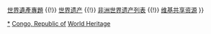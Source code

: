 {{Navbox
|name  = 剛果共和國世界遺產
|title = {{CGO}}[[世界遗产]]
|state = autocollapse
|image = {{location map+ |Republic of the Congo |caption= |places=
<!-- 自然遺產 /-->
             {{location map~ |Republic of the Congo |label=1380 |position= |link=桑加跨三国保护区 |mark=Green 00ff00 pog.svg 
                |lat_deg=2 |lat_min=36 |lat_sec=34 |lat_dir=N
                |lon_deg=16 |lon_min=33 |lon_sec=15 |lon_dir=E
             }}
         }}

|basestyle  = background:#D1E5F2;
|titlestyle = background-color: #B5D8EF
|belowstyle = font-size:85%;

|group2 = 文化遺產
|list2  = 

|group1 = 自然遺產
|list1  = <div>
{{nowrap|{{colortext|1380|c=limegreen}}{{smallsup|A}}：[[桑加跨三国保护区]]}}
</div>

|group3 = 複合遺產
|list3  = 

|below = 「A」與[[喀麥隆]]、[[中非共和國]]共有。<br/>[[Portal:世界遗产|世界遺產主題首頁]] {{!}} [[WikiProject:世界遗产|世界遺產專題]] {{!}} [[世界遗产]] {{!}} [[非洲世界遗产列表]] {{!}} [[:Commons:Category:World Heritage Sites in Republic of the Congo|维基共享资源]]
}}
<noinclude>
{{collapsible option}}
[[Category:剛果共和國世界遺產|*]]
[[Category:非洲世界遺產模板|Congo, Republic of]]
[[Category:剛果共和國模板|World Heritage]]
</noinclude>